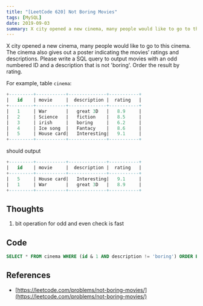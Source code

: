 ```yaml
---
title: "[LeetCode 620] Not Boring Movies"
tags: [MySQL]
date: 2019-09-03
summary: X city opened a new cinema, many people would like to go to this cinema.
---
```


X city opened a new cinema, many people would like to go to this cinema. The cinema also gives out a poster indicating the movies’ ratings and descriptions.
Please write a SQL query to output movies with an odd numbered ID and a description that is not 'boring'. Order the result by rating.

For example, table `cinema`:

```SQL
+---------+-----------+--------------+-----------+
|   id    | movie     |  description |  rating   |
+---------+-----------+--------------+-----------+
|   1     | War       |   great 3D   |   8.9     |
|   2     | Science   |   fiction    |   8.5     |
|   3     | irish     |   boring     |   6.2     |
|   4     | Ice song  |   Fantacy    |   8.6     |
|   5     | House card|   Interesting|   9.1     |
+---------+-----------+--------------+-----------+
```

should output

```SQL
+---------+-----------+--------------+-----------+
|   id    | movie     |  description |  rating   |
+---------+-----------+--------------+-----------+
|   5     | House card|   Interesting|   9.1     |
|   1     | War       |   great 3D   |   8.9     |
+---------+-----------+--------------+-----------+
```

## Thoughts

1. bit operation for odd and even check is fast

## Code

```SQL
SELECT * FROM cinema WHERE (id & 1 AND description != 'boring') ORDER BY rating DESC;
```

## References

- [https://leetcode.com/problems/not-boring-movies/](https://leetcode.com/problems/not-boring-movies/)
